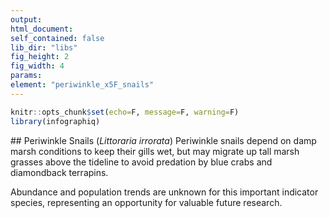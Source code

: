 ```yaml
---
output:
html_document:
self_contained: false
lib_dir: "libs"
fig_height: 2
fig_width: 4
params:
element: "periwinkle_x5F_snails"
---
```


```r
knitr::opts_chunk$set(echo=F, message=F, warning=F)
library(infographiq)
```

<base target="_parent">
## Periwinkle Snails (*Littoraria irrorata*) 
Periwinkle snails depend on damp marsh conditions to keep their gills wet, but may migrate up tall marsh grasses above the tideline to avoid predation by blue crabs and diamondback terrapins. 

Abundance and population trends are unknown for this important indicator species, representing an opportunity for valuable future research. 
